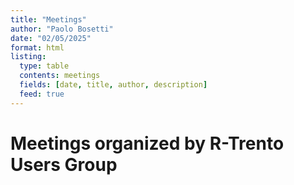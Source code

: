 ```yaml
---
title: "Meetings"
author: "Paolo Bosetti"
date: "02/05/2025"
format: html
listing:
  type: table
  contents: meetings
  fields: [date, title, author, description]
  feed: true
---
```


# Meetings organized by R-Trento Users Group
